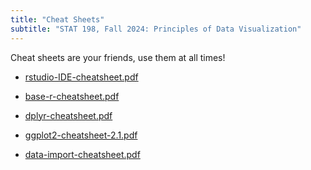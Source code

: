 ```yaml
---
title: "Cheat Sheets"
subtitle: "STAT 198, Fall 2024: Principles of Data Visualization"
---
```


Cheat sheets are your friends, use them at all times!

- <a href="cheatsheets/rstudio-IDE-cheatsheet.pdf" target="_blank">rstudio-IDE-cheatsheet.pdf</a>

- <a href="cheatsheets/base-r-cheatsheet.pdf" target="_blank">base-r-cheatsheet.pdf</a>

- <a href="cheatsheets/dplyr-cheatsheet.pdf" target="_blank">dplyr-cheatsheet.pdf</a>

- <a href="cheatsheets/ggplot2-cheatsheet-2.1.pdf" target="_blank">ggplot2-cheatsheet-2.1.pdf</a>

- <a href="cheatsheets/data-import-cheatsheet.pdf" target="_blank">data-import-cheatsheet.pdf</a>

